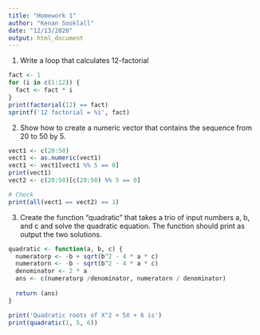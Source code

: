 ```yaml
---
title: "Homework 1"
author: "Kenan Sooklall"
date: "12/13/2020"
output: html_document
---
```



1. Write a loop that calculates 12-factorial

```r
fact <- 1
for (i in c(1:12)) {
  fact <- fact * i
}
print(factorial(12) == fact)
sprintf('12 factorial = %i', fact)
```


2. Show how to create a numeric vector that contains the sequence from 20 to 50 by 5.

```r
vect1 <- c(20:50)
vect1 <- as.numeric(vect1)
vect1 <- vect1[vect1 %% 5 == 0]
print(vect1)
vect2 <- c(20:50)[c(20:50) %% 5 == 0]

# Check
print(all(vect1 == vect2) == 1)
```

3. Create the function “quadratic” that takes a trio of input numbers a, b, and c and solve the quadratic equation. 
The function should print as output the two solutions.

```r
quadratic <- function(a, b, c) {
  numeratorp <- -b + sqrt(b^2 - 4 * a * c)
  numeratorn <- -b - sqrt(b^2 - 4 * a * c)
  denominator <- 2 * a
  ans <- c(numeratorp /denominator, numeratorn / denominator)
  
  return (ans)
}

print('Quadratic roots of X^2 + 5X + 6 is')
print(quadratic(1, 5, 6))
```